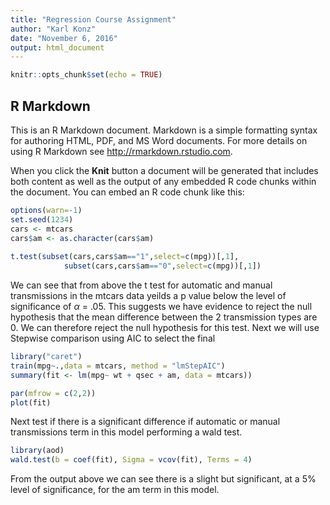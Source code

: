 ```yaml
---
title: "Regression Course Assignment"
author: "Karl Konz"
date: "November 6, 2016"
output: html_document
---
```


```r
knitr::opts_chunk$set(echo = TRUE)
```

## R Markdown

This is an R Markdown document. Markdown is a simple formatting syntax for authoring HTML, PDF, and MS Word documents. For more details on using R Markdown see <http://rmarkdown.rstudio.com>.

When you click the **Knit** button a document will be generated that includes both content as well as the output of any embedded R code chunks within the document. You can embed an R code chunk like this:

```r
options(warn=-1)
set.seed(1234)
cars <- mtcars
cars$am <- as.character(cars$am)
 
t.test(subset(cars,cars$am=="1",select=c(mpg))[,1],
            subset(cars,cars$am=="0",select=c(mpg))[,1])

```

We can see that from above the t test for automatic and manual transmissions in the mtcars data yeilds a p value below  the level of significance of $\alpha$ = .05. This suggests we have evidence to reject the null hypothesis that the mean difference between the 2 transmission types are 0. We can therefore reject the null hypothesis for this test. 
Next we will use Stepwise comparison using AIC to select the final 
```r

library("caret")
train(mpg~.,data = mtcars, method = "lmStepAIC")
summary(fit <- lm(mpg~ wt + qsec + am, data = mtcars))

par(mfrow = c(2,2))
plot(fit)
```


Next test if there is a significant difference if automatic or manual transmissions term in this model performing a wald test.

```r
library(aod)
wald.test(b = coef(fit), Sigma = vcov(fit), Terms = 4)
```

From the output above we can see there is a slight but significant, at a 5% level of significance, for the am term in this model.
